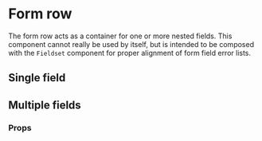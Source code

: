 

<Meta of={FormRowStories} />

# Form row

The form row acts as a container for one or more nested fields. This component cannot really be used
by itself, but is intended to be composed with the `Fieldset` component for proper alignment of form
field error lists.

## Single field

<Canvas>
  <Story of={FormRowStories.SingleField} />
</Canvas>

## Multiple fields

<Canvas>
  <Story of={FormRowStories.MultipleFields} />
</Canvas>

### Props

<ArgsTable of={FormRow} />
